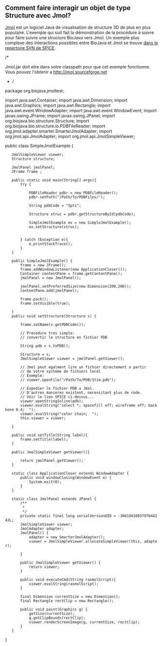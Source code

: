 ==Comment faire interagir un objet de type Structure avec Jmol?==

[http://jmol.sourceforge.net Jmol] est un logiciel Java de visualisation de structure 3D de plus en plus populaire. L'exemple qui suit fait la d&eacute;monstration de la proc&eacute;dure &agrave; suivre pour faire suivre une structure BioJava vers Jmol. Un exemple plus complexe des interactions possibles entre BioJava et Jmol se trouve [http://www.derkholm.net/svn/repos/spice/trunk/src/org/biojava/spice/jmol/ dans le repertoire SVN de SPICE].

<java>
/* 

Jmol.jar doit etre dans votre classpath 
pour que cet exemple fonctionne. 
Vous pouvez l'obtenir a http://jmol.sourceforge.net

*/
package org.biojava.jmoltest;

import java.awt.Container;
import java.awt.Dimension;
import java.awt.Graphics;
import java.awt.Rectangle;
import java.awt.event.WindowAdapter;
import java.awt.event.WindowEvent;
import javax.swing.JFrame;
import javax.swing.JPanel;
import org.biojava.bio.structure.Structure;
import org.biojava.bio.structure.io.PDBFileReader;
import org.jmol.adapter.smarter.SmarterJmolAdapter;
import org.jmol.api.JmolAdapter;
import org.jmol.api.JmolSimpleViewer;


public class SimpleJmolExample {
    JmolSimpleViewer viewer;
    Structure structure; 

    JmolPanel jmolPanel;
    JFrame frame ;

    public static void main(String[] args){
        try {

            PDBFileReader pdbr = new PDBFileReader();          
            pdbr.setPath("/Path/To/PDBFiles/");

            String pdbCode = "5pti";

            Structure struc = pdbr.getStructureById(pdbCode);

            SimpleJmolExample ex = new SimpleJmolExample();
            ex.setStructure(struc);
           
            
        } catch (Exception e){
            e.printStackTrace();
        }
    }


    public SimpleJmolExample() {
        frame = new JFrame();
        frame.addWindowListener(new ApplicationCloser());
        Container contentPane = frame.getContentPane();
        jmolPanel = new JmolPanel();
   
        jmolPanel.setPreferredSize(new Dimension(200,200));
        contentPane.add(jmolPanel);

        frame.pack();
        frame.setVisible(true); 

    }
    public void setStructure(Structure s) {
        
        frame.setName(s.getPDBCode());

        // Procedure tres simple:
        // convertir la structure en fichier PDB
  
        String pdb = s.toPDB();
       
        Structure = s;
        JmolSimpleViewer viewer = jmolPanel.getViewer();

        // Jmol peut egalment lire un fichier directement a partir
        // de votre systeme de fichiers local
        // Exemple:
        // viewer.openFile("/Path/To/PDB/1tim.pdb");
  
        // Expedier le fichier PDB a Jmol.
        // D'autres manieres existent, necessitant plus de code. 
        // Voir le lien SPICE ci-dessus...
        viewer.openStringInline(pdb);
        viewer.evalString("select *; spacefill off; wireframe off; backbone 0.4;  ");
        viewer.evalString("color chain;  ");
        this.viewer = viewer;

    }

    public void setTitle(String label){
        frame.setTitle(label);
    }

    public JmolSimpleViewer getViewer(){

        return jmolPanel.getViewer();
    }


    static class ApplicationCloser extends WindowAdapter {
        public void windowClosing(WindowEvent e) {
            System.exit(0);
        }
    }

    static class JmolPanel extends JPanel {
        /**
         * 
         */
        private static final long serialVersionUID = -3661941083797644242L;
        JmolSimpleViewer viewer;
        JmolAdapter adapter;
        JmolPanel() {
            adapter = new SmarterJmolAdapter();
            viewer = JmolSimpleViewer.allocateSimpleViewer(this, adapter);
            
        }

        public JmolSimpleViewer getViewer() {
            return viewer;
        }

        public void executeCmd(String rasmolScript){
            viewer.evalString(rasmolScript);
        }


        final Dimension currentSize = new Dimension();
        final Rectangle rectClip = new Rectangle();

        public void paint(Graphics g) {
            getSize(currentSize);
            g.getClipBounds(rectClip);
            viewer.renderScreenImage(g, currentSize, rectClip);
        }
    }

}
</java>